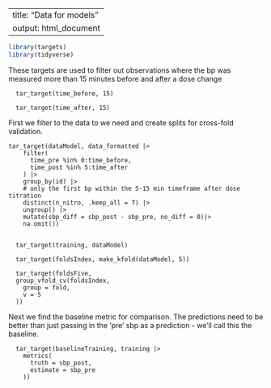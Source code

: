 
---
title: "Data for models"
output: html_document
---

```r
library(targets)
library(tidyverse)
```
These targets are used to filter out observations where the bp was measured more than 15 minutes before and after a dose change

```targets
  tar_target(time_before, 15)
```

```targets
  tar_target(time_after, 15)
```


First we filter to the data to we need and create splits for cross-fold validation.

```targets
tar_target(dataModel, data_formatted |>
    filter(
      time_pre %in% 0:time_before,
      time_post %in% 5:time_after
    ) |>
    group_by(id) |>
    # only the first bp within the 5-15 min timeframe after dose titration
    distinct(n_nitro, .keep_all = T) |>
    ungroup() |>
    mutate(sbp_diff = sbp_post - sbp_pre, no_diff = 0)|>
    na.omit()) 
  
```

```targets
  tar_target(training, dataModel)
```

```targets
  tar_target(foldsIndex, make_kfold(dataModel, 5))
```

```targets
  tar_target(foldsFive, 
  group_vfold_cv(foldsIndex,
    group = fold,
    v = 5
  ))
```

Next we find the baseline metric for comparison. The predictions need to be better than just passing in the 'pre' sbp as a prediction - we'll call this the baseline.

```targets
  tar_target(baselineTraining, training |>
    metrics(
      truth = sbp_post,
      estimate = sbp_pre
    ))
```

